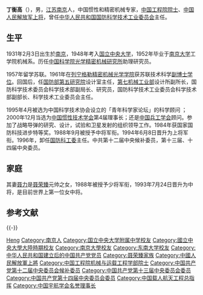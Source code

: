 '''丁衡高'''（{{bd|1931年|2月3日||catIdx=D丁}}），男，[[江苏省|江苏]][[南京市|南京]]人，中国惯性和精密机械专家，[[中国工程院院士|中国工程院院士]]、[[中国人民解放军上将|中国人民解放军上将]]，曾任[[中华人民共和国国防科学技术工业委员会|中华人民共和国国防科学技术工业委员会]]主任。

== 生平 ==
1931年2月3日出生於[[南京|南京]]，1948年考入[[國立中央大學_(南京)|国立中央大学]]，1952年毕业于[[国立中央大学_(南京)|南京大学]]工学院机械系。历任[[中国科学院光学精密机械研究所|中国科学院光学精密机械研究所]]助理研究员。

1957年留学苏联。1961年在[[列宁格勒精密机械光学学院|列宁格勒精密机械光学学院]]获苏联技术科学[[副博士学位|副博士学位]]。回国后，任[[中国航天科技集团|国防部第五研究院]]设计室主任，[[中华人民共和国航天工业部|第七机械工业部]]设计所副所长，国防科学技术委员会科学技术部副局长、研究员，国防科学技术工业委员会科学技术部副部长、科学技术工业委员会主任。

1995年4月被选为中国科学技术协会设立的「青年科学家论坛」的科学顾问 ；2000年12月当选为[[中国惯性技术学会|中国惯性技术学会]]第4届理事长；还是[[中国兵工学会|中国兵工学会]]顾问。参加了战略导弹的研究、设计，试验和卫星发射的组织领导工作。1984年获国家国防科技进步特等奖。1988年9月被授予中将军衔。1994年6月8日晋升为上将军衔。1996年，卸任[[中华人民共和国国防科学技术工业委员会|国防科工委]]主任。中共第十二届中央候补委员，第十三届、十四届中央委员。

== 家庭 ==
其妻[[聂力|聂力]]是[[聂荣臻|聂荣臻]]元帅之女，1988年被授予少将军衔，1993年7月24日晋升为中将，是目前世界上第一位女中将。

== 参考文献 ==
{{Reflist}}

{{-}}
{{start box}}
{{s-gov|prc}}
{{s-before|[[陈彬_(1919年)|陈彬]]}}
{{s-title|[[中华人民共和国国防科学技术工业委员会|中华人民共和国国防科学技术工业委员会]]主任}}
{{s-after|[[曹刚川|曹刚川]]}}
{{end box}}

{{聂荣臻家系}}
{{先辈曾任党和国家领导人的中华人民共和国高级干部|军}}
{{第6届国务院|部门首长}}
{{中国工程院机械与运载工程学部院士}}
{{中国载人航天工程}}
{{中国人民解放军上将/1994}}
{{Navboxes
| title  = 丁衡高在[[中国宇航学会|中国宇航学会]]的职务
| list1  =
{{中国宇航学会第三届理事会}}
{{中国宇航学会第四届理事会}}
}}

{{Authority control}}
{{DEFAULTSORT:Ding}}
[[Category:丁姓|Heng]]
[[Category:南京人|Category:南京人]]

[[Category:国立中央大学附属中学校友|Category:国立中央大学附属中学校友]]
[[Category:國立中央大學大陸時期校友|Category:國立中央大學大陸時期校友]]
[[Category:南京大學校友|Category:南京大學校友]]
[[Category:东南大学校友|Category:东南大学校友]]
[[Category:中华人民共和国建立后的中国共产党党员|Category:中华人民共和国建立后的中国共产党党员]]
[[Category:聂荣臻家族|Category:聂荣臻家族]]
[[Category:中國人民解放軍上將|Category:中國人民解放軍上將]]
[[Category:中国工程院机械与运载工程学部院士|Category:中国工程院机械与运载工程学部院士]]
[[Category:中国共产党第十二届中央委员会候补委员|Category:中国共产党第十二届中央委员会候补委员]]
[[Category:中国共产党第十三届中央委员会委员|Category:中国共产党第十三届中央委员会委员]]
[[Category:中国共产党第十四届中央委员会委员|Category:中国共产党第十四届中央委员会委员]]
[[Category:中国载人航天工程总指挥|Category:中国载人航天工程总指挥]]
[[Category:中国宇航学会名誉理事长|Category:中国宇航学会名誉理事长]]